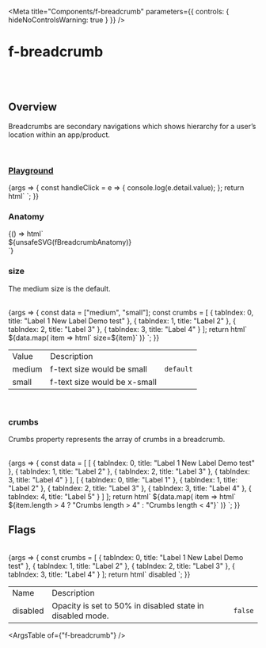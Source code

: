 
<Meta
	title="Components/f-breadcrumb"
	parameters={{
		controls: { hideNoControlsWarning: true }
	}}
/>

# f-breadcrumb

<br />
<br />

## Overview

<f-divider></f-divider>

Breadcrumbs are secondary navigations which shows hierarchy for a user’s location within an app/product.

<br />

### [Playground](/story/components-f-breadcrumb--playground)

<Canvas>
	<Story
		name="Playground"
		argTypes={{
			size: {
				control: "radio",
				options: ["medium", "small"]
			},
			crumbs: {
				control: "object"
			},
			disabled: {
				control: "boolean"
			}
		}}
		args={{
			size: "medium",
			crumbs: [
				{ tabIndex: 0, title: "Label 1 New Label Demo test" },
				{ tabIndex: 1, title: "Label 2" },
				{ tabIndex: 2, title: "Label 3" },
				{ tabIndex: 3, title: "Label 4" },
				{ tabIndex: 4, title: "Label 5" }
			],
			disabled: false
		}}
	>
		{args => {
			const handleClick = e => {
				console.log(e.detail.value);
			};
			return html` <f-div padding="small">
				<f-breadcrumb
					.crumbs=${args.crumbs}
					.size=${args.size}
					?disabled=${args.disabled}
					@click=${handleClick}
				></f-breadcrumb>
			</f-div>`;
		}}
	</Story>
</Canvas>

<br />

### Anatomy

<f-divider></f-divider>

<Story name="Anatomy">
	{() => html`<div class="align-center">${unsafeSVG(fBreadcrumbAnatomy)}</div>`}
</Story>

<br />

### size

<f-divider></f-divider>

The medium size is the default.

<br />

<Canvas>
	<Story name="size">
		{args => {
			const data = ["medium", "small"];
			const crumbs = [
				{ tabIndex: 0, title: "Label 1 New Label Demo test" },
				{ tabIndex: 1, title: "Label 2" },
				{ tabIndex: 2, title: "Label 3" },
				{ tabIndex: 3, title: "Label 4" }
			];
			return html`<f-div padding="small" gap="x-large">
				${data.map(
					item =>
						html` <f-div direction="column" gap="large"
							><f-text>size=${item}</f-text
							><f-breadcrumb .crumbs=${crumbs} .size=${item}></f-breadcrumb
						></f-div>`
				)}
			</f-div>`;
		}}
	</Story>
</Canvas>

<table class="custom-table">
	<tbody>
		<tr>
			<td>Value</td>
			<td>Description</td>
			<td></td>
		</tr>
		<tr>
			<td>medium</td>
			<td>f-text size would be small</td>
			<td>
				<code>default</code>
			</td>
		</tr>
		<tr>
			<td>small</td>
			<td>f-text size would be x-small</td>
			<td></td>
		</tr>
	</tbody>
</table>

<br />

### crumbs

<f-divider></f-divider>

Crumbs property represents the array of crumbs in a breadcrumb.

<br />

<Canvas>
	<Story name="crumbs">
		{args => {
			const data = [
				[
					{ tabIndex: 0, title: "Label 1 New Label Demo test" },
					{ tabIndex: 1, title: "Label 2" },
					{ tabIndex: 2, title: "Label 3" },
					{ tabIndex: 3, title: "Label 4" }
				],
				[
					{ tabIndex: 0, title: "Label 1" },
					{ tabIndex: 1, title: "Label 2" },
					{ tabIndex: 2, title: "Label 3" },
					{ tabIndex: 3, title: "Label 4" },
					{ tabIndex: 4, title: "Label 5" }
				]
			];
			return html`<f-div padding="small" gap="x-large">
				${data.map(
					item =>
						html` <f-div direction="column" gap="large"
							><f-text>${item.length > 4 ? "Crumbs length > 4" : "Crumbs length < 4"}</f-text
							><f-breadcrumb .crumbs=${item}></f-breadcrumb
						></f-div>`
				)}
			</f-div>`;
		}}
	</Story>
</Canvas>

<br />

## Flags

<f-divider></f-divider>

<br />

<Canvas>
	<Story name="Flags">
		{args => {
			const crumbs = [
				{ tabIndex: 0, title: "Label 1 New Label Demo test" },
				{ tabIndex: 1, title: "Label 2" },
				{ tabIndex: 2, title: "Label 3" },
				{ tabIndex: 3, title: "Label 4" }
			];
			return html` <f-div padding="small" gap="x-large">
				<f-div direction="column" gap="large"
					><f-text>disabled</f-text><f-breadcrumb .crumbs=${crumbs} ?disabled=${true}></f-breadcrumb
				></f-div>
			</f-div>`;
		}}
	</Story>
</Canvas>

<table class="custom-table">
	<tbody>
		<tr>
			<td>Name</td>
			<td>Description</td>
			<td></td>
		</tr>
		<tr>
			<td>disabled</td>
			<td>Opacity is set to 50% in disabled state in disabled mode.</td>
			<td>
				<code>false</code>
			</td>
		</tr>
	</tbody>
</table>

<ArgsTable of={"f-breadcrumb"} />
